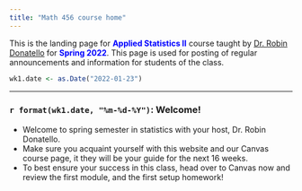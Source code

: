 ```yaml
---
title: "Math 456 course home"
---
```


This is the landing page for <span style="color:blue">**Applied Statistics II**</span> course taught by [Dr. Robin Donatello](http://www.norcalbiostat.com) for <span style="color:blue">**Spring 2022**</span>.  This page is used for posting of regular announcements and information for students of the class. 

```r
wk1.date <- as.Date("2022-01-23")
```

----

<!---

### `r format(wk1.date+12*7, "%m-%d-%Y")`: Cluster Analysis

* Lighter load week this week. 
* [HW 05 posted](hw/hw05-cluster.html)
* Project requirements adjusted. See the [project page](project.html).

----

### `r format(wk1.date+11*7, "%m-%d-%Y")`:

#### Asynchronous discussions: asking, answering & discussing questions in Slack.

* Still required, but timeline has been removed. Just get your questions & discussion in before the HW is due. 
* This is essential discussion for your learning. We don't have opportunities to talk to each other in class. 
* You don't have to have "the" answer to contribute meaningfully & work towards a discussion.


#### Office hours requirement
Come check in with me! Drop into open class time and ask a question. Check in with me to let me know you're on track and making progress. This is not like coming to the principals office - you're not in trouble! I'm not gonna get on your case if you're behind. I want to help and support you, and it's important for me to know how you all are doing. 


#### Don't forget about the exam error assessment. 


----

### `r format(wk1.date+10*7, "%m-%d-%Y")`:

* Dimension reduction via Principal Components and Factor Analysis. 
* Mind the due dates, the schedule details has some reminders to help you stay on task. 
* PCA videos are posted. FA videos will be posted before the end of the week. 

----

### `r format(wk1.date+9*7, "%m-%d-%Y")`: Getting back to business, Long but important notice about class changes. 

_Video version of this announcment available in our google drive ("week 9 announcement")_

#### Changes due to Covid-19
See [this page](class_structure_changes.html) for comprehensive details on changes to the structure of our class. 
This is also linked under the 'Materials' tab in the navbar. 


#### Gradebook 

* I switched priorities and will finish the exam before I go back to the homework and peer reviews. 
* Now that every educational tool is free, I'm testing out Gradescope to grade your exams. 
* You still have an opportunity to do an [Exam error assessment](learning_tools.html#exam_error_assessment).
    - You have until the end of the semester to get this done with me. 
    - You can earn up to half the points you missed back. This will be added directly to your midterm grade. 
* I have added columns in the Blackboard gradebook to reflect assignments and points available for the rest of the semester. 

    
#### Project Timeline Updates

* Project presentation that we were going to do the Friday before finals, will now be due Friday 3/27. 
* See the [project page](project.html#project_update) for more details as there has been changes to the delivery requirements. 
  
----

### `r format(wk1.date+7*7, "%m-%d-%Y")`: Midterm, Project updates. 

* Monday review for midterm. 
* HW02 PR will be regraded (later)
* HW03 Solutions will be posted Monday evening

## `r emo::ji("warning")` <span style="color:red">UPDATE</span>

* We will be transitioning to holding classes online until further notice. 
    - I am aware that Chico State is not officially mandating that classes be held online. It is still up to the instructor.
* This page will become more important as a central point of information. 
    - Some info will still be reposted in Slack. Check in here daily.
    - The link in the top right has been updated to contact me via zoom easier. 
* Class is still held at the same time: 2-3pm MWF. 
    - We will meet via Zoom. 
    - Treat this time as if you were coming to an in person clas. See the [[Online Classroom Expecations]](http://sites.ischool.berkeley.edu/remote-teaching/2020/03/09/for-students-online-classroom-expectations/)
    - This means expect to take notes as if you were in class. Expect to participate in discussion, verbally, in groups, and through Slack. 

#### Thursday
* I still have OH at 1-2pm on Thursday. 
* This is a good time to test out making sure you know how to work Zoom. 

#### Friday
- We will continue with the plan to present the week 8 update. 
- See the [[project]](project.html) page for specifics and logistical updates. 


Have a GOOD break! Use lots of `r emo::ji("soap")` and stay away from `r emo::ji("mask")`. I hope to see you all again in person real soon. 



### `r format(wk1.date+6*7, "%m-%d-%Y")`: Missing Data: Multiple Imputation with Chained Equations

* Video on Multiple Imputation in Physics Education Research https://media.csuchico.edu/media/0_tgnydpgf
* There is so much to cover regarding how to treat missing data, we could have an entire class on it. For more details please refer to the textbook by a current leading researcher in this area and the creator of `mice`: Flexible Imputation of Missing Data, 2nd Ed, by Stef van Buuren: https://stefvanbuuren.name/fimd/
* Quiz 3 has been posted. Due Thursday, group quiz on Friday. 
* Short turn around time for HW3. Solutions will be posted on Monday, no late assignments will be collected. 
* We have some open work days built into the schedule this week. That does not imply that you can skip class time. 


#### HW 1 grading done. 

* Please read the HW 1 feedback in Google Drive. It contains response to common problems throughout the homework. 
* If you got a 0, but submitted something, my guess is that you didn't put the file into the `final` folder.
    - If this is the case, go ahead and resubmit and i'll work on grading it when i have time, but it will be considered late. 
* HW 2 solutions will be posted shortly. 

#### Status of analysis data sets
By now you should have: 

1. a `data` folder in your `math456` folder containing all the data sets we work on in class and for homework.
2. a data management (`dm`) file that reads in these data sets, performs some cleaning actions on it (e.g. converting to factors, collapsing levels). [See examples here](https://norcalbiostat.netlify.com/data/raw_data/). 
3. a `clean` data set, dated with the date that you last peformed cleaning on (i.e. `lung_03012020.csv`). This is the one you use in analysis. 

For the full experience that is more similar to what you're doing on your project, and what you will encounter in real world analysis, you should download the raw data files from the link above and make your own DM file. You can use the ones I have linked as starter code. 



### `r format(wk1.date+5*7, "%m-%d-%Y")`: Missing Data: Identification and Imputation

* HW 01 feedback started. Please review for general info that applies to all HW. 
* Quiz 2 posted. Individual due Tuesday 2/25, Group on Wednesday. 
* HW 03 posted. Short turn around time on it, check the calendar. 
* QFT on Monday - don't forget the learning journal reflection afterward. 




### `r format(wk1.date+4*7, "%m-%d-%Y")`: Classification and Prediction

* The Learning Journal section on the [Learning Tools](learning_tools.html) page has been updated to contain information on what LJ entries were assigned. I will update this on a more regular basis going forward. 

#### PROJECT UPDATE
* Project selection is over! Thank you to all who contributed project proposals. 
    - All student proposals were funded!
    - You all have been assigned to either your 1st or 2nd choices.
    - Those that didn't respond to the project selection form were placed on teams of my choosing. 
* You have been placed in a private Slack channel with your team members. 
* Check the Project page for details on your next deliverables (this week)


#### Report appearance

In a professional world, it is not just the correctness/quality of your work, but how you present the results. 
There are several packages in R that help you with this by writing the HTML or LaTeX code for you. 

When looking for some updated references so I could write a list for you, I came across [[these course notes]](https://jrnold.github.io/intro-methods-notes/formatting-tables.html) by [Dr. Jeffrey Arnold](https://github.com/jrnold) taht does a good job (even if it's from 2018) of giving a list of packages, and examples of a few. I noticed that these notes also do a good job of explaining regression modeling concepts. There is a lot more to talk about than what I can go through this semester.

**See new code at end of logistic regression section of ASCN**

I highly recommend looking into the [[kableExtra]](https://cran.r-project.org/web/packages/kableExtra/vignettes/awesome_table_in_html.html) package for most things related to printing nice table (not raw regression output).



### `r format(wk1.date+3*7, "%m-%d-%Y")`: Modeling Binary Outcomes

* Little bit of recap on regression modeling for a continuous outcome, before we get into what to do when your outcome isn't continuous. 
* We are going to only discuss the case when your outcome is binary, by fitting a Logistic regression model.


* Quiz 1 is due by Monday 1pm
* Draft of HW1 is due by Sunday EOD
* Peer review opens Monday morning, due Wednesday
    - You have 2 assignments to peer review. The rotation sheet has been updated. 


### `r format(wk1.date+2*7, "%m-%d-%Y")`: Variable Selection

* I will be reviewing and commenting on project proposals this week. Approved proposals will have until Saturday to create and post a video "pitch" to recruit other students to join their project. 
* Due to the lack of proposals submitted so far, I am extending the proposal deadline until Monday EOD. 
    - Everyone has to work on a project. 
    - I will have several projects proposals for you to choose from. These won't nearly be as much fun or interesting compared to ones that you would choose. 
* You should have started HW1 already. In fact, you should be done with a portion of HW 1 already. Quiz 1 is based on the content covered in HW1, will open Saturday, and close on Sunday EOD. 


### `r format(wk1.date+1*7, "%m-%d-%Y")`: Refresher on Linear regression modeling.


* The main goal this week is to refresh/learn how to interpret all types of predictors in a linear regression model. 
* You'll get your first experience conducting a peer review also this wek. 
* Review the course notes and corresponding textbook chapters before class.

HW01 is not a "linear" homework in that early questions are on topics early in the module, and later questions on later topics. Questions have various parts, some of which aren't discussed directly in class until later. You may not be able to complete all parts of all questions until the end of this module. Do what you can. 

**General Guidance on Homework**  

* Start early and do what you can. If you have any question about the length, or difficulty of my homework assignments and why you should procrastinate at your own peril, just ask any of my prior students. 
* Don't be afraid to ask questions. It is essential to your learning. This is a judgement free class as clearly stated in the [[code of conduct]](https://norcalbiostat.github.io/MATH456/syllabus_456_S20.html#policies) section of the syllabus. 
* Spell check your work, and for petes sake look at your work before you turn it in and imagine if you had to print it out. 
    - No 100 page documents because you accidentally printed out the whole data set. 
    - Make sure all code is showing and readable
    - Make sure all text is readable and not sucked into a table or wrapping off the page. 
* All data sets referenced for the homework can be obtained from Dr. D's [[data website]](https://norcalbiostat.netlify.com/data/cleaned_data/). 
* Don't assume the data are clean. 
    - Check the data type in R, versus the codebook.
* We will be using the following data sets regularly: Depression, Lung function, Parental HIV. 
    - For each data set we use you should maintain:
        1. the raw data
        2. the codebook
        3. a data management file
        4. a clean data set that is used for homework

The following file organization is recommended. Another option could be to have a subfolder for each data set.

```
math456/
  | - data/
        | - lung_081217.txt
        | - dm_lung.R (or .Rmd)
        | - lung_clean.Rdata
        | - depress_081217.txt
        | - dm_depress.R
        | - depress_clean.Rdata
  | - hw/
      | - hw01-modeling-userid.Rmd
      | - hw01-modeling-userid.pdf
```



#### Office Hours Scheduled

[Click this link](OH_Viz.html) to see the R code I use to choose office hours. 


--->

### `r format(wk1.date, "%m-%d-%Y")`: Welcome!

* Welcome to spring semester in statistics with your host, Dr. Robin Donatello. 
* Make sure you acquaint yourself with this website and our Canvas course page, it they will be your guide for the next 16 weeks. 
* To best ensure your success in this class, head over to Canvas now and review the first module, and the first setup homework! 



